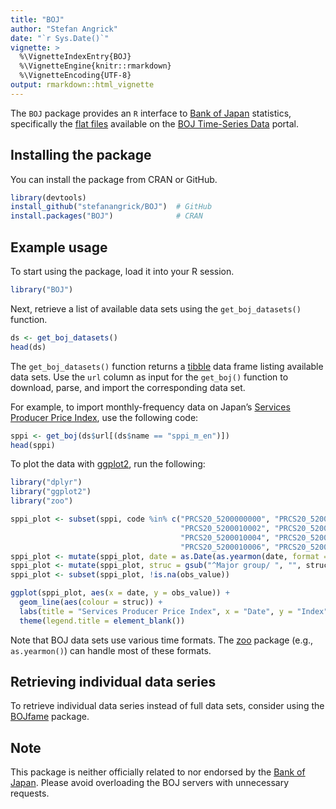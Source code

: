 ```yaml
---
title: "BOJ"
author: "Stefan Angrick"
date: "`r Sys.Date()`"
vignette: >
  %\VignetteIndexEntry{BOJ}
  %\VignetteEngine{knitr::rmarkdown}
  %\VignetteEncoding{UTF-8}
output: rmarkdown::html_vignette
---
```


The `BOJ` package provides an `R` interface to [Bank of Japan](https://www.boj.or.jp/) statistics, specifically the [flat files](https://www.stat-search.boj.or.jp/info/dload_en.html) available on the [BOJ Time-Series Data](https://www.stat-search.boj.or.jp/) portal.

## Installing the package

You can install the package from CRAN or GitHub.

```r
library(devtools)
install_github("stefanangrick/BOJ")  # GitHub
install.packages("BOJ")              # CRAN
```

## Example usage

To start using the package, load it into your R session.

```r
library("BOJ")
```

Next, retrieve a list of available data sets using the `get_boj_datasets()` function.

```r
ds <- get_boj_datasets()
head(ds)
```

The `get_boj_datasets()` function returns a [tibble](https://tibble.tidyverse.org/) data frame listing available data sets. Use the `url` column as input for the `get_boj()` function to download, parse, and import the corresponding data set.

For example, to import monthly-frequency data on Japan's [Services Producer Price Index](https://www.boj.or.jp/en/statistics/pi/sppi_2015/index.htm), use the following code:

```r
sppi <- get_boj(ds$url[(ds$name == "sppi_m_en")])
head(sppi)
```

To plot the data with [ggplot2](https://ggplot2.tidyverse.org), run the following:

```r
library("dplyr")
library("ggplot2")
library("zoo")

sppi_plot <- subset(sppi, code %in% c("PRCS20_5200000000", "PRCS20_5200010001",
                                      "PRCS20_5200010002", "PRCS20_5200010003",
                                      "PRCS20_5200010004", "PRCS20_5200010005",
                                      "PRCS20_5200010006", "PRCS20_5200010007"))
sppi_plot <- mutate(sppi_plot, date = as.Date(as.yearmon(date, format = "%Y%m")))
sppi_plot <- mutate(sppi_plot, struc = gsub("^Major group/ ", "", struc))
sppi_plot <- subset(sppi_plot, !is.na(obs_value))

ggplot(sppi_plot, aes(x = date, y = obs_value)) +
  geom_line(aes(colour = struc)) +
  labs(title = "Services Producer Price Index", x = "Date", y = "Index") +
  theme(legend.title = element_blank())
```

Note that BOJ data sets use various time formats. The [zoo](https://cran.r-project.org/package=zoo) package (e.g., `as.yearmon()`) can handle most of these formats.

## Retrieving individual data series

To retrieve individual data series instead of full data sets, consider using the [BOJfame](https://github.com/stefanangrick/BOJfame) package.

## Note

This package is neither officially related to nor endorsed by the [Bank of Japan](https://www.boj.or.jp/). Please avoid overloading the BOJ servers with unnecessary requests.
